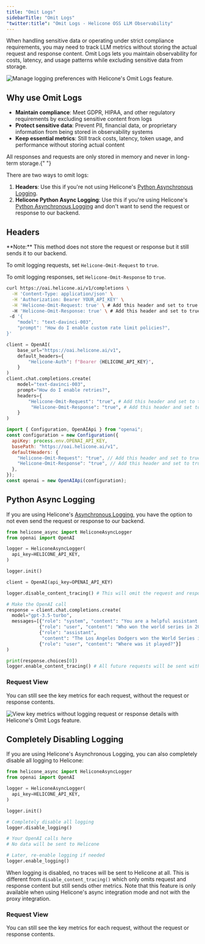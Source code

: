 ```yaml
---
title: "Omit Logs"
sidebarTitle: "Omit Logs"
"twitter:title": "Omit Logs - Helicone OSS LLM Observability"
---
```



When handling sensitive data or operating under strict compliance requirements, you may need to track LLM metrics without storing the actual request and response content. Omit Logs lets you maintain observability for costs, latency, and usage patterns while excluding sensitive data from storage.

<Frame caption="Omit requests, responses or both in your logs. ">
  <img
    src="/images/omit-logs/example-omit-logs.png"
    alt="Manage logging preferences with Helicone's Omit Logs feature."
  />
</Frame>

## Why use Omit Logs

- **Maintain compliance**: Meet GDPR, HIPAA, and other regulatory requirements by excluding sensitive content from logs
- **Protect sensitive data**: Prevent PII, financial data, or proprietary information from being stored in observability systems
- **Keep essential metrics**: Still track costs, latency, token usage, and performance without storing actual content

<Check>
  All responses and requests are only stored in memory and never in long-term
  storage.{" "}
</Check>

There are two ways to omit logs:

1. **Headers**: Use this if you're not using Helicone's [Python Asynchronous Logging](/getting-started/integration-method/openllmetry).
2. **Helicone Python Async Logging**: Use this if you're using Helicone's [Python Asynchronous Logging](/getting-started/integration-method/openllmetry) and don't want to send the request or response to our backend.

## Headers

<Note>
  **Note:** This method does not store the request or response but it still
  sends it to our backend.
</Note>

To omit logging requests, set `Helicone-Omit-Request` to `true`.

To omit logging responses, set `Helicone-Omit-Response` to `true`.

<CodeGroup>

```bash Curl
curl https://oai.helicone.ai/v1/completions \
  -H 'Content-Type: application/json' \
  -H 'Authorization: Bearer YOUR_API_KEY' \
  -H 'Helicone-Omit-Request: true' \ # Add this header and set to true
  -H 'Helicone-Omit-Response: true' \ # Add this header and set to true
 -d '{
    "model": "text-davinci-003",
    "prompt": "How do I enable custom rate limit policies?",
}'
```

```python Python
client = OpenAI(
    base_url="https://oai.helicone.ai/v1",
    default_headers={
        "Helicone-Auth": f"Bearer {HELICONE_API_KEY}",
    }
)
client.chat.completions.create(
    model="text-davinci-003",
    prompt="How do I enable retries?",
    headers={
        "Helicone-Omit-Request": "true", # Add this header and set to true
         "Helicone-Omit-Response": "true", # Add this header and set to true
    }
)
```

```js Node
import { Configuration, OpenAIApi } from "openai";
const configuration = new Configuration({
  apiKey: process.env.OPENAI_API_KEY,
  basePath: "https://oai.helicone.ai/v1",
  defaultHeaders: {
    "Helicone-Omit-Request": "true", // Add this header and set to true
    "Helicone-Omit-Response": "true", // Add this header and set to true
  },
});
const openai = new OpenAIApi(configuration);
```

</CodeGroup>

## Python Async Logging

If you are using Helicone's [Asynchronous Logging](/getting-started/integration-method/openllmetry), you have the option to not even send the request or response to our backend.

```python
from helicone_async import HeliconeAsyncLogger
from openai import OpenAI

logger = HeliconeAsyncLogger(
  api_key=HELICONE_API_KEY,
)

logger.init()

client = OpenAI(api_key=OPENAI_API_KEY)

logger.disable_content_tracing() # This will omit the request and response from being sent to our backend till the time you call logger.enable_content_tracing()

# Make the OpenAI call
response = client.chat.completions.create(
  model="gpt-3.5-turbo",
  messages=[{"role": "system", "content": "You are a helpful assistant."},
            {"role": "user", "content": "Who won the world series in 2020?"},
            {"role": "assistant",
             "content": "The Los Angeles Dodgers won the World Series in 2020."},
            {"role": "user", "content": "Where was it played?"}]
)

print(response.choices[0])
logger.enable_content_tracing() # All future requests will be sent with the request and response
```

### Request View

You can still see the key metrics for each request, without the request or response contents.

<Frame caption="Focus on capturing key metrics and ignore the noise of the request and response. ">
  <img
    src="/images/omit-logs/example-omit-logs-key-metrics.png"
    alt="View key metrics without logging request or response details with Helicone's Omit Logs feature."
  />
</Frame>

## Completely Disabling Logging

If you are using Helicone's Asynchronous Logging, you can also completely disable all logging to Helicone:

```python
from helicone_async import HeliconeAsyncLogger
from openai import OpenAI

logger = HeliconeAsyncLogger(
  api_key=HELICONE_API_KEY,
)

logger.init()

# Completely disable all logging
logger.disable_logging()

# Your OpenAI calls here
# No data will be sent to Helicone

# Later, re-enable logging if needed
logger.enable_logging()
```

When logging is disabled, no traces will be sent to Helicone at all. This is different from `disable_content_tracing()` which only omits request and response content but still sends other metrics. Note that this feature is only available when using Helicone's async integration mode and not with the proxy integration.

### Request View

You can still see the key metrics for each request, without the request or response contents.

<QuestionsSection />
